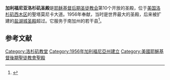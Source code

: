 {{Infobox religious building
| 名字 = 加利福尼亚州洛杉磯聖殿
| 圖片 = Los Angeles Temple 2.jpg
| 圖片說明 = Los Angeles California Temple
| 地圖 =
| 地圖尺寸 =
| 地圖說明 =
| 坐標 = {{coord|34|3|10.1|N|118|26|2.1|W|type:landmark_region:US|display=title}}
| 宗教 = [[基督教|基督教]]
| 位置 =
| 神 =
| 宗教禮儀 =
| 派別 = [[耶穌基督後期聖徒教會|耶穌基督後期聖徒教會]]
| 節日 =
| 小區 =
| 分區 =
| 基層政權 = [[洛杉磯|洛杉磯]]
| 區 =
| 領地 =
| 地方行政區 =
| 州 = [[加利福尼亚州|加利福尼亚州]]
| 省 =
| 地區 =
| 國家 = [[美國|美國]]
| 行政 =
| 開光年份 =
| 狀態 =
| 傳統稱號 =
| 所有者 =
| 領導 =
| 婆多羅迦 =
| 主保聖人 =
| 官方網站 =
| 建築師 =
| 建築類型 =
| 建築風格 = [[现代建築|现代式]]
| 建築材料 =
| 建立者 =
| 資助者 =
| 總承包商 =
| 建立日期 =
| 奠基 = 1951年9月22日由大衛·奧·麥基會長主待
| 竣工 = 1956年3月11日至14日由大衛·奧·麥基會長奉獻
| 建設成本 =
| 毀壞 =
| 正立面朝向 =
| 容納人數 =
| 長度 =
| 寬度 =
| 中殿寬度 =
| 內部面積 = 17709平方公尺
| 最高高度 =
| 穹頂 =
| 外穹頂高度 =
| 內穹頂高度 =
| 外穹頂直徑 =
| 內穹頂直徑 =
| 宣禮塔 =
| 宣禮塔高度 =
| 尖塔 =
| 尖塔高度 = 78公尺
| 場地面積 = 5.3公頃
| 寺廟 =
| 紀念碑 =
| 神社 =
| 碑銘 =
| 海拔 =
| 官方名稱1 =
| 類型1 =
| 標準1 =
| 指定日期1 =
| 父列表1 =
| 參考編號1 =
| 官方名稱2 =
| 類型2 =
| 標準2 =
| 指定日期2 =
| 父列表2 = 
| 參考編號2 = 10
}}

'''加利福尼亚洛杉矶圣殿'''是[[耶稣基督后期圣徒教会|耶稣基督后期圣徒教会]]第10个开放的圣殿，位于[[美国|美国]][[洛杉矶|洛杉矶]][[西木区|西木区]]的聖塔莫尼卡大道。1956年奉献，当时是世界最大的圣殿，后来被扩建的[[盐湖城圣殿|盐湖城圣殿]]超过。它服务于南加州的若干县<ref>{{Cite web |url=http://lds.org/temples/district/0,11217,1915-1-46-2,00.html |title=存档副本 |accessdate=2011-05-21 |archive-date=2010-03-24 |archive-url=https://web.archive.org/web/20100324010820/http://lds.org/temples/district/0%2C11217%2C1915-1-46-2%2C00.html |dead-url=no }}</ref>。

== 参考文献 ==
{{reflist}}
{{commons|Los Angeles California Temple}}

{{耶穌基督後期聖徒教會聖殿}}

[[Category:洛杉矶教堂|Category:洛杉矶教堂]]
[[Category:1956年加利福尼亞州建立|Category:1956年加利福尼亞州建立]]
[[Category:美國耶穌基督後期聖徒教會聖殿|Category:美國耶穌基督後期聖徒教會聖殿]]